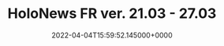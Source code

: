 ---
title: "HoloNews FR ver. 21.03 - 27.03"
date: "2022-04-04T15:59:52.145000+0000"
link: "https://reddit.com/r/HoloNews/comments/tw5k46/holonews_fr_ver_2103_2703/"
images: ["https://preview.redd.it/e9jtowfnbjr81.png?width=640&crop=smart&auto=webp&s=77c006c509931d09cc00a146b7cb8dac40524eda","https://i.redd.it/4o117xfnbjr81.gif","https://i.redd.it/z5xe8ifnbjr81.gif","https://i.redd.it/bfq810gnbjr81.gif","https://preview.redd.it/327mqnfnbjr81.png?width=640&crop=smart&auto=webp&s=a9879df3490ccc52e3ec35e1dbb46614450f16ce","https://preview.redd.it/0imd3rfnbjr81.png?width=640&crop=smart&auto=webp&s=3457e31dc9d639d95a729be5ab3e1a7d44348991","https://preview.redd.it/0w3wwrfnbjr81.png?width=640&crop=smart&auto=webp&s=3eb5268cebec1f8563fb329724626c1de859577e","https://preview.redd.it/lp0el1gnbjr81.png?width=640&crop=smart&auto=webp&s=6ca513dff53343e9cb39cb7ab25af4874fe6d5f6","https://preview.redd.it/074ictfnbjr81.png?width=640&crop=smart&auto=webp&s=c0b4d4f7525192de8aaa27f5ac10adcdef001aa8","https://preview.redd.it/9zavgtfnbjr81.png?width=640&crop=smart&auto=webp&s=736cc59093a687e96e66961666ee5b55840fe6be","https://preview.redd.it/pcshx2gnbjr81.png?width=640&crop=smart&auto=webp&s=19e5e694210fe2e1198955645b2aa24c8dbb724c","https://preview.redd.it/jglnjtfnbjr81.png?width=640&crop=smart&auto=webp&s=d7caacae7abf7dd1ac8e436a4230c944f5034ff7","https://preview.redd.it/jbcusifnbjr81.png?width=640&crop=smart&auto=webp&s=06ded2d623b522b750c6d7325fa1141603fd896d","https://preview.redd.it/glejulfnbjr81.png?width=640&crop=smart&auto=webp&s=799cc6c4309236e9064c3d16085c6d34d9334096","https://preview.redd.it/6zijamfnbjr81.png?width=640&crop=smart&auto=webp&s=c3a0c284c786ad6394983b8968b978fc01b926a5","https://preview.redd.it/z98vbufnbjr81.png?width=640&crop=smart&auto=webp&s=6291f449539348c2baae71fb1de98bb3d02262d8","https://preview.redd.it/hep20vfnbjr81.png?width=640&crop=smart&auto=webp&s=58d9f1500659c5bf5583ffcc8fa72fb89371f9f9","https://preview.redd.it/1ftqgzfnbjr81.png?width=640&crop=smart&auto=webp&s=a394764600a111c980ee58d0647ed08d5185669d","https://preview.redd.it/jsvzf2gnbjr81.png?width=640&crop=smart&auto=webp&s=2cb574d5b900fef32fcc8d2cba97e55c5d3ee177"]
tags: []
---
